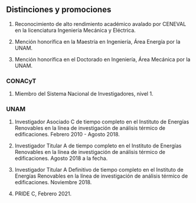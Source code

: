 ## Distinciones y promociones

1.  Reconocimiento de alto rendimiento académico avalado por CENEVAL en
    la licenciatura Ingeniería Mecánica y Eléctrica.

2.  Mención honorífica en la Maestría en Ingeniería, Área Energía por la
    UNAM.

3.  Mención honorífica en el Doctorado en Ingeniería, Área Mecánica por
    la UNAM.

### CONACyT

1.  Miembro del Sistema Nacional de Investigadores, nivel 1.

### UNAM

1.  Investigador Asociado C de tiempo completo en el Instituto de
    Energías Renovables en la línea de investigación de análisis térmico
    de edificaciones. Febrero 2010 - Agosto 2018.

2.  Investigador Titular A de tiempo completo en el Instituto de
    Energías Renovables en la línea de investigación de análisis térmico
    de edificaciones. Agosto 2018 a la fecha.

3.  Investigador Titular A Definitivo de tiempo completo en el Instituto
    de Energías Renovables en la línea de investigación de análisis
    térmico de edificaciones. Noviembre 2018.

4.  PRIDE C, Febrero 2021.
